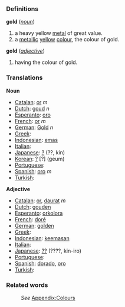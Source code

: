 ===Definitions===
;'''gold''' (''[[noun]]'')
#a heavy yellow [[metal]] of great value.
#a [[metallic]] [[yellow]] [[color|colour]], the colour of gold.
;'''gold''' (''[[adjective]]'')
#having the colour of gold.

===Translations===

'''Noun'''
* [[Catalan]]: [[or]] ''m''
* [[Dutch]]: [[goud]] ''n''
* [[Esperanto]]: [[oro]]
* [[French]]: [[or]] ''m''
* [[German]]: [[Gold]] ''n''
* [[Greek]]: [[]]
* [[Indonesian]]: [[emas]]
* [[Italian]]: [[]]
* [[Japanese]]: [[?]] (??, kin)
* [[Korean]]: [[?]] [?] (geum)
* [[Portuguese]]: [[]]
* [[Spanish]]: [[oro]] ''m''
* [[Turkish]]: [[]]

'''Adjective'''
* [[Catalan]]: [[or]], [[daurat]] ''m''
* [[Dutch]]: [[gouden]]
* [[Esperanto]]: [[orkolora]]
* [[French]]: [[doré]]
* [[German]]: [[golden]]
* [[Greek]]: [[]]
* [[Indonesian]]: [[emas|keemasan]]
* [[Italian]]: [[]]
* [[Japanese]]: [[??]] (????, kin-iro)
* [[Portuguese]]: [[]]
* [[Spanish]]: [[dorado]], [[oro]]
* [[Turkish]]: [[]]

===Related words===
:''See'' [[Wiktionary_Appendix:Colours|Appendix:Colours]]
